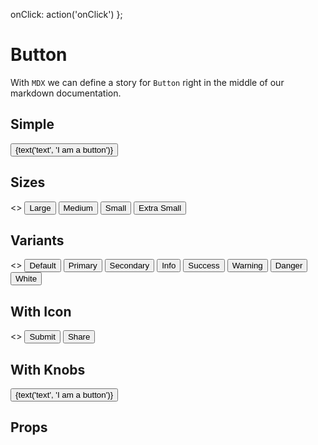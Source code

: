 

<Meta title='Button' component={Button} />

  onClick: action('onClick')
};

# Button
With `MDX` we can define a story for `Button` right in the middle of our
markdown documentation.

## Simple 
<Preview>
  <Story name='Simple'>
      <Button  {...actions}>
        {text('text', 'I am a button')}
      </Button>
  </Story>
</Preview>


## Sizes 
<Preview>
  <Story name='With Sizes'>
      <>
        <Button {...actions} size="lg" variant="primary">Large</Button>
        <Button {...actions} size="md" variant="primary">Medium</Button>
        <Button {...actions} size="sm" variant="primary">Small</Button>
        <Button {...actions} size="xs" variant="primary">Extra Small</Button>
      </>
  </Story>
</Preview>

## Variants 
<Preview>
  <Story name='With Variants'>
      <>
        <Button {...actions} >Default</Button>
        <Button {...actions} variant="primary">Primary</Button>
        <Button {...actions} variant="secondary">Secondary</Button>
        <Button {...actions} variant="info">Info</Button>
        <Button {...actions} variant="success">Success</Button>
        <Button {...actions} variant="warning">Warning</Button>
        <Button {...actions} variant="danger">Danger</Button>
        <Button {...actions} variant="white">White</Button>
      </>
  </Story>
</Preview>

## With Icon 
<Preview>
  <Story name='With Icon'>
    <>
      <Button {...actions} variant="primary" icon="done">Submit</Button>
      <Button {...actions} variant="info" size="xs" icon="share">Share</Button>
    </>
  </Story>
</Preview>

## With Knobs 
<Preview>
  <Story name='With Knobs'>
      <Button  
      {...actions}
      variant={text("Varianrt","primary")}
      size={text("Size","xs")} 
      icon={text("Icon","share")}
      >
          {text('text', 'I am a button')}
      </Button>
  </Story>
</Preview>


## Props
<Props of={Button} />